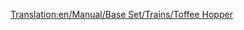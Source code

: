 [[Translation:en/Manual/Base Set/Trains/Toffee Hopper]]
{{fr/Wagon|Nom=Wagon de caramel
|Image=[[File:en/Toffeehopper.png]]
|Coût=1 125£ (2 250$)
|Poids=20 / 50 t
|Capacité=30 tonnes de caramel
|MonoCoût="
|MonoPoids=20 / 55 t
|MonoCapacité=35 tonnes de caramel
|MagCoût="
|MagPoids=20 / 57 t
|MagCapacité=37 tonnes de caramel
|Description=Aucune description n'a encore été fournie. Ajoutez-en une si vous le sentez.
}}